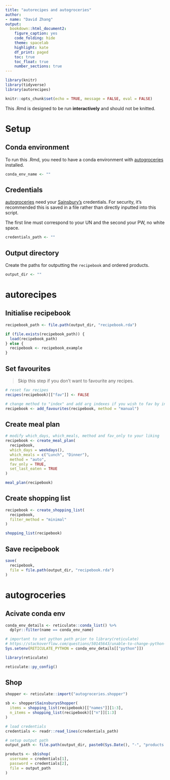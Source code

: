 ```yaml
---
title: "autorecipes and autogroceries"
author: 
- name: "David Zhang"
output: 
  bookdown::html_document2:
    figure_caption: yes
    code_folding: hide
    theme: spacelab
    highlight: kate
    df_print: paged
    toc: true
    toc_float: true
    number_sections: true
---
```


```r

library(knitr)
library(tidyverse)
library(autorecipes)

knitr::opts_chunk$set(echo = TRUE, message = FALSE, eval = FALSE)
```

This .Rmd is designed to be run **interactively** and should not be knitted. 

# Setup 

## Conda environment

To run this .Rmd, you need to have a conda environment with [autogroceries](https://github.com/dzhang32/autogroceries) installed. 

```r
conda_env_name <- ""
```

## Credentials

[autogroceries](https://github.com/dzhang32/autogroceries) need your [Sainsbury's]() credentials. For security, it's recommended this is saved in a file rather than directly inputted into this script. 

The first line must correspond to your UN and the second your PW, no white space. 

```r
credentials_path <- ""
```

## Output directory

Create the paths for outputting the `recipebook` and ordered products.

```r
output_dir <- ""
```

# autorecipes

## Initialise recipebook

```r
recipebook_path <- file.path(output_dir, "recipebook.rda")

if (file.exists(recipebook_path)) {
  load(recipebook_path)
} else {
  recipebook <- recipebook_example
}
```

## Set favourites

> Skip this step if you don't want to favourite any recipes. 

```r
# reset fav recipes
recipes(recipebook)[["fav"]] <- FALSE

# change method to "index" and add arg indexes if you wish to fav by index
recipebook <- add_favourites(recipebook, method = "manual")
```

## Create meal plan

```r
# modify which_days, which_meals, method and fav_only to your liking
recipebook <- create_meal_plan(
  recipebook,
  which_days = weekdays(),
  which_meals = c("Lunch", "Dinner"),
  method = "auto",
  fav_only = TRUE,
  set_last_eaten = TRUE
)

meal_plan(recipebook)
```

## Create shopping list 

```r
recipebook <- create_shopping_list(
  recipebook,
  filter_method = "minimal"
)

shopping_list(recipebook)
```

## Save recipebook

```r
save(
  recipebook,
  file = file.path(output_dir, "recipebook.rda")
)
```

# autogroceries

## Acivate conda env

```r
conda_env_details <- reticulate::conda_list() %>%
  dplyr::filter(name == conda_env_name)

# important to set python path prior to library(reticulate)
# https://stackoverflow.com/questions/50145643/unable-to-change-python-path-in-reticulate
Sys.setenv(RETICULATE_PYTHON = conda_env_details[["python"]])

library(reticulate)

reticulate::py_config()
```

## Shop

```r
shopper <- reticulate::import("autogroceries.shopper")

sb <- shopper$SainsburysShopper(
  items = shopping_list(recipebook)[["names"]][1:3],
  n_items = shopping_list(recipebook)[["n"]][1:3]
)

# load credentials
credentials <- readr::read_lines(credentials_path)

# setup output path
output_path <- file.path(output_dir, paste0(Sys.Date(), "-", "products.csv"))

products <- sb$shop(
  username = credentials[1],
  password = credentials[2],
  file = output_path
)
```

